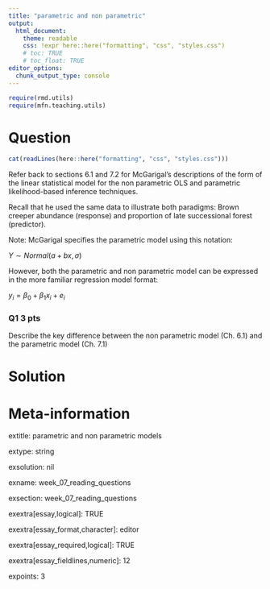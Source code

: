 ```yaml
---
title: "parametric and non parametric"
output:  
  html_document:
    theme: readable
    css: !expr here::here("formatting", "css", "styles.css")
    # toc: TRUE
    # toc_float: TRUE
editor_options:
  chunk_output_type: console
---
```



```r
require(rmd.utils)
require(mfn.teaching.utils)

```




Question
========


```r
cat(readLines(here::here("formatting", "css", "styles.css")))
```


Refer back to sections 6.1 and 7.2 for McGarigal's descriptions of the form of the linear statistical model for the non parametric OLS and parametric likelihood-based inference techniques.

Recall that he used the same data to illustrate both paradigms: Brown creeper abundance (response) and proportion of late successional forest (predictor).

<div class="hintborder">
Note: McGarigal specifies the parametric model using this notation:

$Y \sim Normal(a + bx, \sigma)$

However, both the parametric and non parametric model can be expressed in the more familiar regression model format:

$y_i = \beta_0 + \beta_1 x_i + e_i$

</div>



<div class="questionborder">


### Q1 3 pts

Describe the key difference between the non parametric model (Ch. 6.1) and the parametric model (Ch. 7.1)

</div>







Solution
========



Meta-information
================

extitle: parametric and non parametric models

extype: string

exsolution: nil

exname: week_07_reading_questions

exsection: week_07_reading_questions

exextra[essay,logical]: TRUE

exextra[essay_format,character]: editor

exextra[essay_required,logical]: TRUE

exextra[essay_fieldlines,numeric]: 12

expoints: 3

